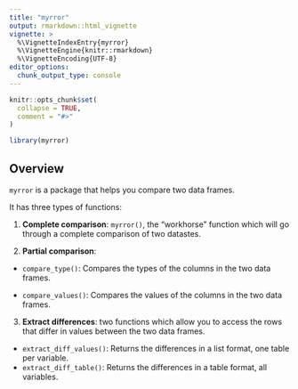 ```yaml
---
title: "myrror"
output: rmarkdown::html_vignette
vignette: >
  %\VignetteIndexEntry{myrror}
  %\VignetteEngine{knitr::rmarkdown}
  %\VignetteEncoding{UTF-8}
editor_options: 
  chunk_output_type: console
---
```



```r
knitr::opts_chunk$set(
  collapse = TRUE,
  comment = "#>"
)
```

```r
library(myrror)
```

## Overview

`myrror` is a package that helps you compare two data frames.

It has three types of functions:

1.  **Complete comparison**: `myrror()`, the "workhorse" function which will go through a complete comparison of two datastes.

2.  **Partial comparison**:

-   `compare_type()`: Compares the types of the columns in the two data frames.

-   `compare_values()`: Compares the values of the columns in the two data frames.

3.  **Extract differences**: two functions which allow you to access the rows that differ in values between the two data frames.

-   `extract_diff_values()`: Returns the differences in a list format, one table per variable.
-   `extract_diff_table()`: Returns the differences in a table format, all variables.

